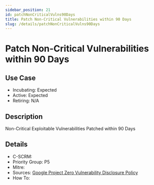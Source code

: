 ```yaml
---
sidebar_position: 21
id: patchNonCriticalVulns90Days
title: Patch Non-Critical Vulnerabilities within 90 Days
slug: /details/patchNonCriticalVulns90Days
---
```


# Patch Non-Critical Vulnerabilities within 90 Days

## Use Case

- Incubating: Expected
- Active: Expected
- Retiring: N/A

## Description

Non-Critical Exploitable Vulnerabilities Patched within 90 Days

## Details

- C-SCRM: 
- Priority Group: P5
- Mitre: 
- Sources: [Google Project Zero Vulnerability Disclosure Policy](https://googleprojectzero.blogspot.com/p/vulnerability-disclosure-policy.html)
- How To: 

